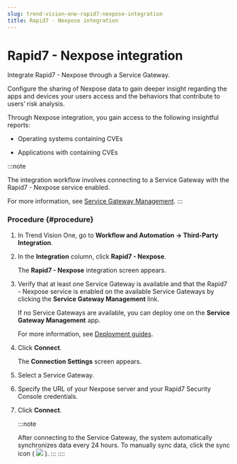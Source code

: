 ```yaml
---
slug: trend-vision-one-rapid7-nexpose-integration
title: Rapid7 - Nexpose integration
---
```

# Rapid7 - Nexpose integration

Integrate Rapid7 - Nexpose through a Service Gateway.

Configure the sharing of Nexpose data to gain deeper insight regarding the apps and devices your users access and the behaviors that contribute to users’ risk analysis.

Through Nexpose integration, you gain access to the following insightful reports:

- Operating systems containing CVEs

- Applications with containing CVEs

:::note

The integration workflow involves connecting to a Service Gateway with the Rapid7 - Nexpose service enabled.

For more information, see [Service Gateway Management](service-gateway-management.mdx).
:::

### Procedure {#procedure}

1.  In Trend Vision One, go to **Workflow and Automation → Third-Party Integration**.

2.  In the **Integration** column, click **Rapid7 - Nexpose**.

    The **Rapid7 - Nexpose** integration screen appears.

3.  Verify that at least one Service Gateway is available and that the Rapid7 - Nexpose service is enabled on the available Service Gateways by clicking the **Service Gateway Management** link.

    If no Service Gateways are available, you can deploy one on the **Service Gateway Management** app.

    For more information, see [Deployment guides](deployment-guides.mdx).

4.  Click **Connect**.

    The **Connection Settings** screen appears.

5.  Select a Service Gateway.

6.  Specify the URL of your Nexpose server and your Rapid7 Security Console credentials.

7.  Click **Connect**.

    :::note

    After connecting to the Service Gateway, the system automatically synchronizes data every 24 hours. To manually sync data, click the sync icon ( ![](/images/syncDataIcon=GUID-faeddf7f-b24a-4942-bcec-1e075bbbc2b0.webp) ).
    :::
::::
